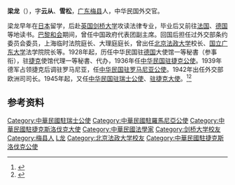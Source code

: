 '''梁龙'''（{{bd|1893年||1968年||catIdx=Liang梁}}），字'''云从'''、'''雪松'''，[[广东|广东]][[梅县区|梅县]]人，中华民国外交官。

梁龙早年在[[日本|日本]]留学，后赴[[英国|英国]][[剑桥大学|剑桥大学]]攻读法律专业，毕业后又前往[[法国|法国]]、[[德国|德国]]等地读书。[[巴黎和会|巴黎和会]]期间，曾任中国政府代表团副主席。回国后担任过外交部条约委员会委员，上海临时法院庭长、大理庭庭长，曾出任[[北京法政大学|北京法政大学]]校长、[[国立广东大学|国立广东大学]]法学院院长等。1928年起，历任中华民国驻[[德国|德国]]大使馆一等秘書（参事衔），驻[[捷克|捷克]]使馆代理一等秘書、代办，1936年任[[中国驻捷克大使列表|中华民国驻捷克公使]]。1939年德军占领捷克后调驻罗马尼亚，任[[中国驻罗马尼亚大使列表|中华民国驻罗马尼亚公使]]。1942年出任外交部欧洲司司长。1945年起，又任[[中国驻瑞士大使列表|中华民国驻瑞士公使]]、[[中国驻捷克大使列表|驻捷克大使]]。<ref>{{cite book|title=《中国国民党百年人物全书》|publisher=团结出版社|year=2005}}</ref><ref>{{cite web|url=http://ce.sysu.edu.cn/Alumni/Alumnus/2218.html|publisher=中山大学校友会|title=我们共同走过的历史|access-date=2010-12-31|archive-date=2019-06-08|archive-url=https://web.archive.org/web/20190608163831/http://ce.sysu.edu.cn/Alumni/Alumnus/2218.html|dead-url=yes}}</ref>

== 参考资料 ==
{{reflist}}

{{中國駐捷克大使}}
{{中國駐斯洛伐克大使}}
{{Authority control}}
{{中国政治人物小作品}}

{{DEFAULTSORT:Liang梁}}
[[Category:中華民國駐瑞士公使|Category:中華民國駐瑞士公使]]
[[Category:中華民國駐羅馬尼亞公使|Category:中華民國駐羅馬尼亞公使]]
[[Category:中華民國駐捷克斯洛伐克大使|Category:中華民國駐捷克斯洛伐克大使]]
[[Category:中華民國法學家|Category:中華民國法學家]]
[[Category:剑桥大学校友|Category:剑桥大学校友]]
[[Category:梅县人|Category:梅县人]]
[[Category:梁姓|L龙]]
[[Category:北京法政大学校友|Category:北京法政大学校友]]
[[Category:中華民國駐捷克斯洛伐克公使|Category:中華民國駐捷克斯洛伐克公使]]